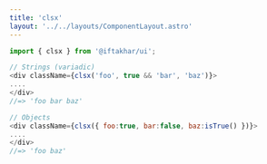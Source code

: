 ```yaml
---
title: 'clsx'
layout: '../../layouts/ComponentLayout.astro'
---
```


```js
import { clsx } from '@iftakhar/ui';
```

```js
// Strings (variadic)
<div className={clsx('foo', true && 'bar', 'baz')}>
....
</div>
//=> 'foo bar baz'
```
```js
// Objects
<div className={clsx({ foo:true, bar:false, baz:isTrue() })}>
....
</div>
//=> 'foo baz'
```
